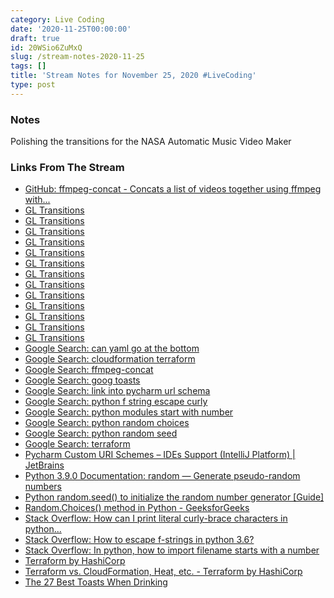 ```yaml
---
category: Live Coding
date: '2020-11-25T00:00:00'
draft: true
id: 20WSio6ZuMxQ
slug: /stream-notes-2020-11-25
tags: []
title: 'Stream Notes for November 25, 2020 #LiveCoding'
type: post
---
```


### Notes

Polishing the transitions for the NASA Automatic Music Video Maker


### Links From The Stream


- [GitHub: ffmpeg-concat - Concats a list of videos together using ffmpeg with...](https://github.com/transitive-bullshit/ffmpeg-concat)
- [GL Transitions](https://gl-transitions.com/editor/fade)
- [GL Transitions](https://gl-transitions.com/editor/fadegrayscale)
- [GL Transitions](https://gl-transitions.com/editor/circleopen)
- [GL Transitions](https://gl-transitions.com/editor/directionalwarp)
- [GL Transitions](https://gl-transitions.com/editor/directionalwipe)
- [GL Transitions](https://gl-transitions.com/editor/crosswarp)
- [GL Transitions](https://gl-transitions.com/editor/CrossZoom)
- [GL Transitions](https://gl-transitions.com/editor/Dreamy)
- [GL Transitions](https://gl-transitions.com/editor/squareswire)
- [GL Transitions](https://gl-transitions.com/editor/angular)
- [GL Transitions](https://gl-transitions.com/editor/Radial)
- [GL Transitions](https://gl-transitions.com/editor/cube)
- [GL Transitions](https://gl-transitions.com/editor/swap)
- [Google Search: can yaml go at the bottom](https://www.google.com/search?client=safari&rls=en&q=can+yaml+go+at+the+bottom&ie=UTF-8&oe=UTF-8)
- [Google Search: cloudformation terraform](https://www.google.com/search?client=safari&rls=en&q=cloudformation+terraform&ie=UTF-8&oe=UTF-8)
- [Google Search: ffmpeg-concat](https://www.google.com/search?client=safari&rls=en&q=ffmpeg-concat&ie=UTF-8&oe=UTF-8)
- [Google Search: goog toasts](https://www.google.com/search?client=safari&rls=en&q=goog+toasts&ie=UTF-8&oe=UTF-8)
- [Google Search: link into pycharm url schema](https://www.google.com/search?client=safari&rls=en&q=link+into+pycharm+url+schema&ie=UTF-8&oe=UTF-8)
- [Google Search: python f string escape curly](https://www.google.com/search?newwindow=1&client=safari&rls=en&ei=Dp2-X7bfMvmUwbkPv-aziAI&q=python+f+string+escape+curly&oq=python+f+string+escape+c&gs_lcp=CgZwc3ktYWIQARgAMgUIABDJAzICCAA6BAgAEEdQ7yFY4SJgrTFoAHACeACAAViIAakBkgEBMpgBAKABAaoBB2d3cy13aXrIAQjAAQE&sclient=psy-ab)
- [Google Search: python modules start with number](https://www.google.com/search?client=safari&rls=en&q=python+modules+start+with+number&ie=UTF-8&oe=UTF-8)
- [Google Search: python random choices](https://www.google.com/search?newwindow=1&client=safari&rls=en&ei=9pi-X-_VI8qEwbkPr7m8kAU&q=python+random+choices&oq=python+random+choices&gs_lcp=CgZwc3ktYWIQAzIFCAAQyQMyAggAMgIIADICCAAyAggAMgIIADICCAAyBAgAEAoyAggAMgIIADoECAAQR1DKCVjKCWCEDWgAcAJ4AIABTYgBTZIBATGYAQCgAQGqAQdnd3Mtd2l6yAEIwAEB&sclient=psy-ab&ved=0ahUKEwjvqKLMoJ7tAhVKQjABHa8cD1IQ4dUDCAw&uact=5)
- [Google Search: python random seed](https://www.google.com/search?client=safari&rls=en&q=python+random+seed&ie=UTF-8&oe=UTF-8)
- [Google Search: terraform](https://www.google.com/search?client=safari&rls=en&q=terraform&ie=UTF-8&oe=UTF-8)
- [Pycharm Custom URI Schemes – IDEs Support (IntelliJ Platform) | JetBrains](https://intellij-support.jetbrains.com/hc/en-us/community/posts/360000317119-Pycharm-Custom-URI-Schemes)
- [Python 3.9.0 Documentation: random — Generate pseudo-random numbers](https://docs.python.org/3/library/random.html)
- [Python random.seed() to initialize the random number generator [Guide]](https://pynative.com/python-random-seed/)
- [Random.Choices() method in Python - GeeksforGeeks](https://www.geeksforgeeks.org/random-choices-method-in-python/)
- [Stack Overflow: How can I print literal curly-brace characters in python...](https://stackoverflow.com/questions/5466451/how-can-i-print-literal-curly-brace-characters-in-python-string-and-also-use-fo)
- [Stack Overflow: How to escape f-strings in python 3.6?](https://stackoverflow.com/questions/42521230/how-to-escape-f-strings-in-python-3-6)
- [Stack Overflow: In python, how to import filename starts with a number](https://stackoverflow.com/questions/9090079/in-python-how-to-import-filename-starts-with-a-number)
- [Terraform by HashiCorp](https://www.terraform.io/)
- [Terraform vs. CloudFormation, Heat, etc. - Terraform by HashiCorp](https://www.terraform.io/intro/vs/cloudformation.html)
- [The 27 Best Toasts When Drinking](https://www.foodbeast.com/news/27-sure-fire-toasts-that-are-guaranteed-to-raise-glasses/)